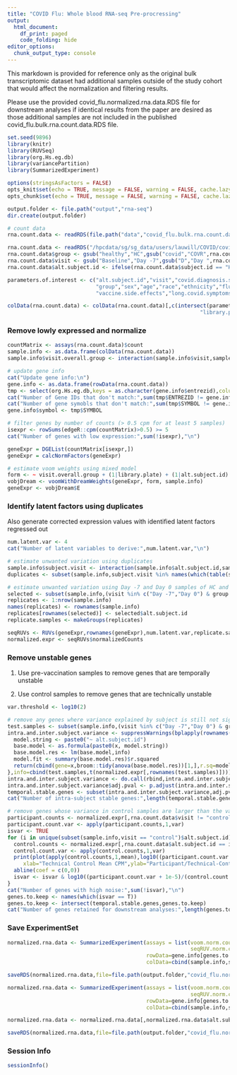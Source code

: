 ```yaml
---
title: "COVID Flu: Whole blood RNA-seq Pre-procressing"
output:
  html_document:
    df_print: paged
    code_folding: hide
editor_options: 
  chunk_output_type: console
---
```


This markdown is provided for reference only as the original bulk transcriptomic dataset had additional samples 
outside of the study cohort that would affect the normalization and filtering results.

Please use the provided covid_flu.normalized.rna.data.RDS file for downstream analyses if identical results from the paper are desired 
as those additional samples are not included in the published covid_flu.bulk.rna.count.data.RDS file.
```r
set.seed(9896)
library(knitr)
library(RUVSeq)
library(org.Hs.eg.db)
library(variancePartition)
library(SummarizedExperiment)

options(stringsAsFactors = FALSE)
opts_knit$set(echo = TRUE, message = FALSE, warning = FALSE, cache.lazy = FALSE)
opts_chunk$set(echo = TRUE, message = FALSE, warning = FALSE, cache.lazy = FALSE)

output.folder <- file.path("output","rna-seq")
dir.create(output.folder)

# count data
rna.count.data <- readRDS(file.path("data","covid_flu.bulk.rna.count.data.RDS"))
```

```r
rna.count.data <- readRDS("/hpcdata/sg/sg_data/users/lauwill/COVID/covid-flu/RNA-seq/input/covid.flu.rna.counts.RDS")
rna.count.data$group <- gsub("healthy","HC",gsub("covid","COVR",rna.count.data$overall.group))
rna.count.data$visit <- gsub("Baseline","Day -7",gsub("D","Day ",rna.count.data$visit))
rna.count.data$alt.subject.id <- ifelse(rna.count.data$subject.id == "HD187","External",rna.count.data$subject.id)

parameters.of.interest <- c("alt.subject.id","visit","covid.diagnosis.start.date.to.sample.drawn",
                            "group","sex","age","race","ethnicity","flu.vax.count.10yr","vaccine",
                            "vaccine.side.effects","long.covid.symptoms")

colData(rna.count.data) <- colData(rna.count.data)[,c(intersect(parameters.of.interest,colnames(colData(rna.count.data))),
                                                             "library.plate","library.well","isolation.batch","material.type")]
```

### Remove lowly expressed and normalize
```r
countMatrix <- assays(rna.count.data)$count
sample.info <- as.data.frame(colData(rna.count.data))
sample.info$visit.overall.group <- interaction(sample.info$visit,sample.info$group)

# update gene info
cat("Update gene info:\n")
gene.info <- as.data.frame(rowData(rna.count.data))
tmp <- select(org.Hs.eg.db,keys = as.character(gene.info$entrezid),columns=c("ENTREZID","SYMBOL"),keytype="ENTREZID")
cat("Number of Gene IDs that don't match:",sum(tmp$ENTREZID != gene.info$entrezid),"\n")
cat("Number of gene symobls that don't match:",sum(tmp$SYMBOL != gene.info$symbol,na.rm = T),"\n")
gene.info$symbol <- tmp$SYMBOL

# filter genes by number of counts (> 0.5 cpm for at least 5 samples)
isexpr <- rowSums(edgeR::cpm(countMatrix)>0.5) >= 5
cat("Number of genes with low expression:",sum(!isexpr),"\n")

geneExpr = DGEList(countMatrix[isexpr,])
geneExpr = calcNormFactors(geneExpr)

# estimate voom weights using mixed model
form <- ~ visit.overall.group + (1|library.plate) + (1|alt.subject.id)
vobjDream <- voomWithDreamWeights(geneExpr, form, sample.info)
geneExpr <- vobjDream$E
```

### Identify latent factors using duplicates
Also generate corrected expression values with identified latent factors regressed out
```r
num.latent.var <- 4
cat("Number of latent variables to derive:",num.latent.var,"\n")

# estimate unwanted variation using duplicates
sample.info$subject.visit <- interaction(sample.info$alt.subject.id,sample.info$visit)
duplicates <- subset(sample.info,subject.visit %in% names(which(table(sample.info$subject.visit) > 1)) & visit != "control")

# estimate unwanted variation using Day -7 and Day 0 samples of HC and Controls
selected <- subset(sample.info,(visit %in% c("Day -7","Day 0") & group == "HC"))
replicates <- 1:nrow(sample.info)
names(replicates) <- rownames(sample.info)
replicates[rownames(selected)] <- selected$alt.subject.id
replicate.samples <- makeGroups(replicates)

seqRUVs <- RUVs(geneExpr,rownames(geneExpr),num.latent.var,replicate.samples,isLog = T)
normalized.expr <- seqRUVs$normalizedCounts
```

### Remove unstable genes 
1) Use pre-vaccination samples to remove genes that are temporally unstable

2) Use control samples to remove genes that are technically unstable
```r
var.threshold <- log10(2)

# remove any genes where variance explained by subject is still not sig.
test.samples <- subset(sample.info,(visit %in% c("Day -7","Day 0") & group == "HC") | (visit == "control"))
intra.and.inter.subject.variance <- suppressWarnings(bplapply(rownames(normalized.expr),function(x,info){
  model.string <- paste0("~ alt.subject.id")
  base.model <- as.formula(paste0(x, model.string))
  base.model.res <- lm(base.model,info)
  model.fit <- summary(base.model.res)$r.squared
  return(cbind(gene=x,broom::tidy(anova(base.model.res))[1,],r.sq=model.fit))
},info=cbind(test.samples,t(normalized.expr[,rownames(test.samples)]))))
intra.and.inter.subject.variance <- do.call(rbind,intra.and.inter.subject.variance)
intra.and.inter.subject.variance$adj.pval <- p.adjust(intra.and.inter.subject.variance$p.value,method="BH")
temporal.stable.genes <- subset(intra.and.inter.subject.variance,adj.pval < 0.05)$gene
cat("Number of intra-subject stable genes:",length(temporal.stable.genes),"\n")

# remove genes whose variance in control samples are larger than the variance in cohort samples by a predefined threshold
participant.counts <- normalized.expr[,rna.count.data$visit != "control"]
participant.count.var <- apply(participant.counts,1,var)
isvar <- TRUE
for (i in unique(subset(sample.info,visit == "control")$alt.subject.id)) {
  control.counts <- normalized.expr[,rna.count.data$alt.subject.id == i]
  control.count.var <- apply(control.counts,1,var)
  print(plot(apply(control.counts,1,mean),log10((participant.count.var + 1e-5)/(control.count.var + 1e-5)),
     xlab="Technical Control Mean CPM",ylab="Participant/Technical-Control Sample Variance (log10)"))
  abline(coef = c(0,0))
  isvar <- isvar & log10((participant.count.var + 1e-5)/(control.count.var + 1e-5)) > var.threshold
}
cat("Number of genes with high noise:",sum(!isvar),"\n")
genes.to.keep <- names(which(isvar == T))
genes.to.keep <- intersect(temporal.stable.genes,genes.to.keep)
cat("Number of genes retained for downstream analyses:",length(genes.to.keep),"\n")
```

### Save ExperimentSet
```r
normalized.rna.data <- SummarizedExperiment(assays = list(voom.norm.count=geneExpr[genes.to.keep,],
                                                          seqRUV.norm.count=normalized.expr[genes.to.keep,]),
                                            rowData=gene.info[genes.to.keep,],
                                            colData=cbind(sample.info,seqRUVs$W[rownames(sample.info),]))

saveRDS(normalized.rna.data,file=file.path(output.folder,"covid_flu.normalized.rna.data.RDS"))
```

```r
normalized.rna.data <- SummarizedExperiment(assays = list(voom.norm.count=geneExpr[genes.to.keep,],
                                                          seqRUV.norm.count=normalized.expr[genes.to.keep,]),
                                            rowData=gene.info[genes.to.keep,],
                                            colData=cbind(sample.info,seqRUVs$W[rownames(sample.info),]))

normalized.rna.data <- normalized.rna.data[,normalized.rna.data$alt.subject.id != "External"]

saveRDS(normalized.rna.data,file=file.path(output.folder,"covid_flu.normalized.rna.data.RDS"))
```

### Session Info
```r
sessionInfo()
```
